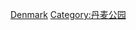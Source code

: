 {{Commonscat|Amusement parks in Denmark}}

[[Category:各国主题公园|Denmark]]
[[Category:丹麦公园|Category:丹麦公园]]